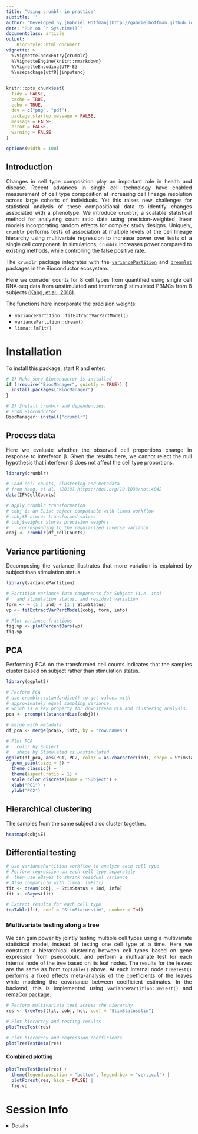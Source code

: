 ```yaml
---
title: "Using crumblr in practice"
subtitle: ''
author: "Developed by [Gabriel Hoffman](http://gabrielhoffman.github.io/)"
date: "Run on `r Sys.time()`"
documentclass: article
output: 
    BiocStyle::html_document
vignette: >
  %\VignetteIndexEntry{crumblr}
  %\VignetteEngine{knitr::rmarkdown}
  %\VignetteEncoding{UTF-8}
  %\usepackage[utf8]{inputenc}
---
```


```r
knitr::opts_chunk$set(
  tidy = FALSE,
  cache = TRUE,
  echo = TRUE,
  dev = c("png", "pdf"),
  package.startup.message = FALSE,
  message = FALSE,
  error = FALSE,
  warning = FALSE
)

options(width = 100)
```	



<style>
body {
text-align: justify}
</style>

## Introduction
Changes in cell type composition play an important role in health and disease.  Recent advances in single cell technology have enabled measurement of cell type composition at increasing cell lineage resolution across large cohorts of individuals.  Yet this raises new challenges for statistical analysis of these compositional data to identify changes associated with a phenotype.  We introduce `crumblr`, a scalable statistical method for analyzing count ratio data using precision-weighted linear models incorporating random effects for complex study designs.  Uniquely, `crumblr` performs tests of association at multiple levels of the cell lineage hierarchy using multivariate regression to increase power over tests of a single cell component.  In simulations, `crumblr` increases power compared to existing methods, while controlling the false positive rate.

The `crumblr` package integrates with the [`variancePartition`](https://www.bioconductor.org/packages/variancePartition/) and [`dreamlet`](https://www.bioconductor.org/packages/dreamlet/) packages in the Bioconductor ecosystem.

Here we consider counts for 8 cell types from quantified using single cell RNA-seq data from unstimulated and interferon β stimulated PBMCs from 8 subjects [(Kang, et al., 2018)](https://www.nature.com/articles/nbt.4042).    

The functions here incorporate the precision weights:

- `variancePartition::fitExtractVarPartModel()` 
- `variancePartition::dream()`
- `limma::lmFit()`


# Installation
To install this package, start R and enter:

```r
# 1) Make sure Bioconductor is installed
if (!require("BiocManager", quietly = TRUE)) {
  install.packages("BiocManager")
}

# 2) Install crumblr and dependencies:
# From Bioconductor
BiocManager::install("crumblr")
```


## Process data

Here we evaluate whether the observed cell proportions change in response to interferon β.  Given the results here, we cannot reject the null hypothesis that interferon β does not affect the cell type proportions.
 
```r
library(crumblr)

# Load cell counts, clustering and metadata
# from Kang, et al. (2018) https://doi.org/10.1038/nbt.4042
data(IFNCellCounts)

# Apply crumblr transformation
# cobj is an EList object compatable with limma workflow
# cobj$E stores transformed values
# cobj$weights stores precision weights
#    corresponding to the regularized inverse variance
cobj <- crumblr(df_cellCounts)
```

## Variance partitioning
Decomposing the variance illustrates that more variation is explained by subject than stimulation status.
```r
library(variancePartition)

# Partition variance into components for Subject (i.e. ind)
#   and stimulation status, and residual variation
form <- ~ (1 | ind) + (1 | StimStatus)
vp <- fitExtractVarPartModel(cobj, form, info)

# Plot variance fractions
fig.vp <- plotPercentBars(vp)
fig.vp
```


## PCA
Performing PCA on the transformed cell counts indicates that the samples cluster based on subject rather than stimulation status.

```r
library(ggplot2)

# Perform PCA
# use crumblr::standardize() to get values with
# approximately equal sampling variance,
# which is a key property for downstream PCA and clustering analysis.
pca <- prcomp(t(standardize(cobj)))

# merge with metadata
df_pca <- merge(pca$x, info, by = "row.names")

# Plot PCA
#   color by Subject
# 	shape by Stimulated vs unstimulated
ggplot(df_pca, aes(PC1, PC2, color = as.character(ind), shape = StimStatus)) +
  geom_point(size = 3) +
  theme_classic() +
  theme(aspect.ratio = 1) +
  scale_color_discrete(name = "Subject") +
  xlab("PC1") +
  ylab("PC2")
```

## Hierarchical clustering
The samples from the same subject also cluster together.
```r
heatmap(cobj$E)
```


## Differential testing
```r
# Use variancePartition workflow to analyze each cell type
# Perform regression on each cell type separately
#  then use eBayes to shrink residual variance
# Also compatible with limma::lmFit()
fit <- dream(cobj, ~ StimStatus + ind, info)
fit <- eBayes(fit)

# Extract results for each cell type
topTable(fit, coef = "StimStatusstim", number = Inf)
```


### Multivariate testing along a tree
We can gain power by jointly testing multiple cell types using a multivariate statistical model, instead of testing one cell type at a time.  Here we construct a hierarchical clustering between cell types based on gene expression from pseudobulk, and perform a multivariate test for each internal node of the tree based on its leaf nodes.  The results for the leaves are the same as from `topTable()` above. At each internal node `treeTest()` performs a fixed effects meta-analysis of the coefficients of the leaves while modeling the covariance between coefficient estimates.  In the backend, this is implemented using `variancePartition::mvTest()` and [remaCor](https://cran.r-project.org/package=remaCor) package.


```r
# Perform multivariate test across the hierarchy
res <- treeTest(fit, cobj, hcl, coef = "StimStatusstim")

# Plot hierarchy and testing results
plotTreeTest(res)

# Plot hierarchy and regression coefficients
plotTreeTestBeta(res)
```     

#### Combined plotting
```r
plotTreeTestBeta(res) +
  theme(legend.position = "bottom", legend.box = "vertical") |
  plotForest(res, hide = FALSE) |
  fig.vp
```


# Session Info
<details>
```r
sessionInfo()
```
</details>






